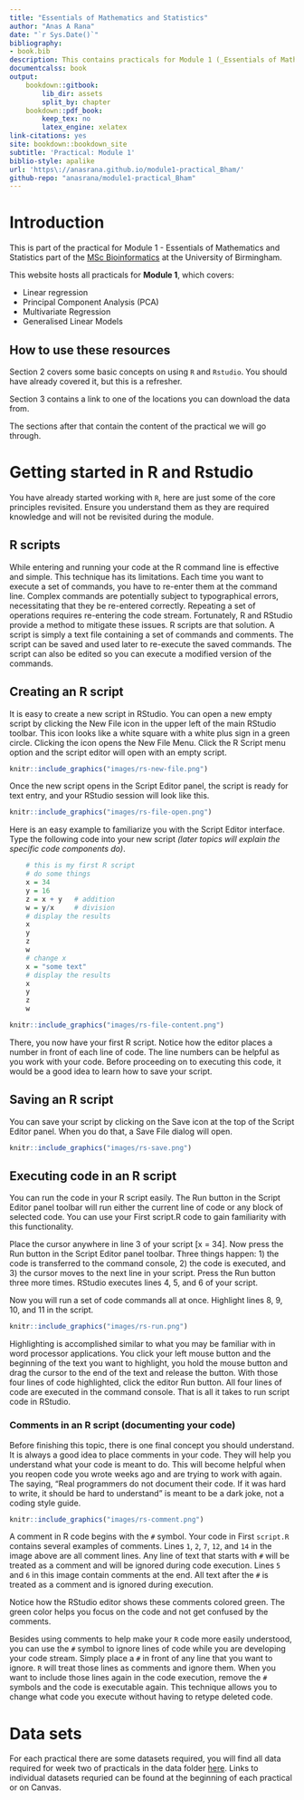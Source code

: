 ```yaml
---
title: "Essentials of Mathematics and Statistics"
author: "Anas A Rana"
date: "`r Sys.Date()`"
bibliography:
- book.bib
description: This contains practicals for Module 1 (_Essentials of Mathematics and Statistics_).
documentcalss: book
output:
    bookdown::gitbook:
        lib_dir: assets
        split_by: chapter
    bookdown::pdf_book:
        keep_tex: no
        latex_engine: xelatex
link-citations: yes
site: bookdown::bookdown_site
subtitle: 'Practical: Module 1'
biblio-style: apalike
url: 'https\://anasrana.github.io/module1-practical_Bham/'
github-repo: "anasrana/module1-practical_Bham"
---
```


# Introduction

This is part of the practical for Module 1 - Essentials of Mathematics and Statistics part of the [MSc Bioinformatics](https://www.birmingham.ac.uk/postgraduate/courses/taught/med/bioinformatics.aspx) at the University of Birmingham.

This website hosts all practicals for **Module 1**, which covers:

- Linear regression
- Principal Component Analysis (PCA)
- Multivariate Regression
- Generalised Linear Models

## How to use these resources

Section 2 covers some basic concepts on using `R` and `Rstudio`. You should have already covered it, but this is a refresher.

Section 3 contains a link to one of the locations you can download the data from.

The sections after that contain the content of the practical we will go through.

# Getting started in R and Rstudio

You have already started working with `R`, here are just some of the core principles revisited. Ensure you understand them as they are required knowledge and will not be revisited during the module.

## R scripts

While entering and running your code at the R command line is effective and simple. This technique has its limitations. Each time you want to execute a set of commands, you have to re-enter them at the command line. Complex commands are potentially subject to typographical errors, necessitating that they be re-entered correctly. Repeating a set of operations requires re-entering the code stream. Fortunately, R and RStudio provide a method to mitigate these issues. R scripts are that solution. A script is simply a text file containing a set of commands and comments. The script can be saved and used later to re-execute the saved commands. The script can also be edited so you can execute a modified version of the commands.

## Creating an R script

It is easy to create a new script in RStudio. You can open a new empty script by clicking the New File icon in the upper left of the main RStudio toolbar. This icon looks like a white square with a white plus sign in a green circle. Clicking the icon opens the New File Menu. Click the R Script menu option and the script editor will open with an empty script.

```r
knitr::include_graphics("images/rs-new-file.png")
```

Once the new script opens in the Script Editor panel, the script is ready for text entry, and your RStudio session will look like this.

```r
knitr::include_graphics("images/rs-file-open.png")
```

Here is an easy example to familiarize you with the Script Editor interface. Type the following code into your new script *(later topics will explain the specific code components do)*.

```r
    # this is my first R script
    # do some things
    x = 34
    y = 16
    z = x + y   # addition
    w = y/x     # division
    # display the results
    x
    y
    z
    w
    # change x
    x = "some text"
    # display the results
    x
    y
    z
    w
```

```r
knitr::include_graphics("images/rs-file-content.png")
```

There, you now have your first R script. Notice how the editor places a number in front of each line of code. The line numbers can be helpful as you work with your code. Before proceeding on to executing this code, it would be a good idea to learn how to save your script.

## Saving an R script

You can save your script by clicking on the Save icon at the top of the Script Editor panel. When you do that, a Save File dialog will open.

```r
knitr::include_graphics("images/rs-save.png")
```

## Executing code in an R script

You can run the code in your R script easily. The Run button in the Script Editor panel toolbar will run either the current line of code or any block of selected code. You can use your First script.R code to gain familiarity with this functionality.

Place the cursor anywhere in line 3 of your script \[x = 34\]. Now press the Run button in the Script Editor panel toolbar. Three things happen: 1) the code is transferred to the command console, 2) the code is executed, and 3) the cursor moves to the next line in your script. Press the Run button three more times. RStudio executes lines 4, 5, and 6 of your script.

Now you will run a set of code commands all at once. Highlight lines 8, 9, 10, and 11 in the script.

```r
knitr::include_graphics("images/rs-run.png")
```

Highlighting is accomplished similar to what you may be familiar with in word processor applications. You click your left mouse button and the beginning of the text you want to highlight, you hold the mouse button and drag the cursor to the end of the text and release the button. With those four lines of code highlighted, click the editor Run button. All four lines of code are executed in the command console. That is all it takes to run script code in RStudio.

### Comments in an R script (documenting your code)

Before finishing this topic, there is one final concept you should understand. It is always a good idea to place comments in your code. They will help you understand what your code is meant to do. This will become helpful when you reopen code you wrote weeks ago and are trying to work with again. The saying, "Real programmers do not document their code. If it was hard to write, it should be hard to understand" is meant to be a dark joke, not a coding style guide.

```r
knitr::include_graphics("images/rs-comment.png")
```

A comment in R code begins with the `#` symbol. Your code in First `script.R` contains several examples of comments. Lines `1`, `2`, `7`, `12`, and `14` in the image above are all comment lines. Any line of text that starts with `#` will be treated as a comment and will be ignored during code execution. Lines `5` and `6` in this image contain comments at the end. All text after the `#` is treated as a comment and is ignored during execution.

Notice how the RStudio editor shows these comments colored green. The green color helps you focus on the code and not get confused by the comments.

Besides using comments to help make your `R` code more easily understood, you can use the `#` symbol to ignore lines of code while you are developing your code stream. Simply place a `#` in front of any line that you want to ignore. `R` will treat those lines as comments and ignore them. When you want to include those lines again in the code execution, remove the `#` symbols and the code is executable again. This technique allows you to change what code you execute without having to retype deleted code.

# Data sets

For each practical there are some datasets required, you will find all data required for week two of practicals in the data folder [here](https://github.com/anasrana/module1-practical_Bham/tree/master/data). Links to individual datasets requried can be found at the beginning of each practical or on Canvas.